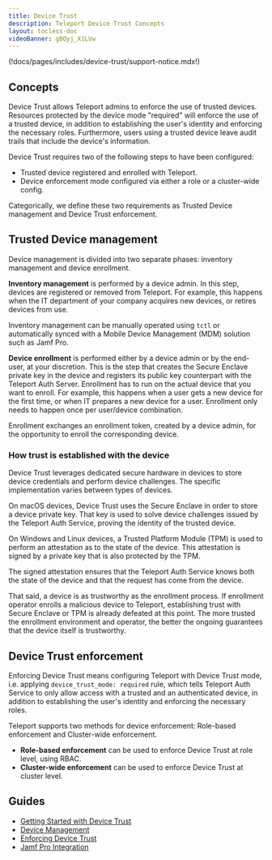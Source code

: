 ```yaml
---
title: Device Trust
description: Teleport Device Trust Concepts
layout: tocless-doc
videoBanner: gBQyj_X1LVw
---
```


(!docs/pages/includes/device-trust/support-notice.mdx!)

## Concepts

Device Trust allows Teleport admins to enforce the use of trusted devices.
Resources protected by the device mode "required" will enforce the use of a
trusted device, in addition to establishing the user's identity and enforcing
the necessary roles. Furthermore, users using a trusted device leave audit
trails that include the device's information.

Device Trust requires two of the following steps to have been configured:

- Trusted device registered and enrolled with Teleport.
- Device enforcement mode configured via either a role or a cluster-wide config.

Categorically, we define these two requirements as Trusted Device management
and Device Trust enforcement.

## Trusted Device management

Device management is divided into two separate phases: inventory management and
device enrollment.

**Inventory management** is performed by a device admin. In this step, devices
are registered or removed from Teleport. For example, this happens when the IT
department of your company acquires new devices, or retires devices from use.

Inventory management can be manually operated using `tctl` or automatically synced
with a Mobile Device Management (MDM) solution such as Jamf Pro.

**Device enrollment** is performed either by a device admin or by the end-user,
at your discretion. This is the step that creates the Secure Enclave private key
in the device and registers its public key counterpart with the Teleport Auth
Server. Enrollment has to run on the actual device that you want to enroll. For
example, this happens when a user gets a new device for the first time, or when
IT prepares a new device for a user. Enrollment only needs to happen once per
user/device combination.

Enrollment exchanges an enrollment token, created by a
device admin, for the opportunity to enroll the corresponding device.

### How trust is established with the device

Device Trust leverages dedicated secure hardware in devices to store device credentials
and perform device challenges. The specific implementation varies between types of devices.

On macOS devices, Device Trust uses the Secure Enclave in order to store a
device private key. That key is used to solve device challenges issued by the
Teleport Auth Service, proving the identity of the trusted device.

On Windows and Linux devices, a Trusted Platform Module (TPM) is used to perform
an attestation as to the state of the device. This attestation is signed by a
private key that is also protected by the TPM.

The signed attestation ensures that the Teleport Auth Service knows both the state
of the device and that the request has come from the device.

That said, a device is as trustworthy as the enrollment process. If enrollment operator
enrolls a malicious device to Teleport, establishing trust with Secure Enclave or TPM is
already defeated at this point. The more trusted the enrollment environment and operator,
the better the ongoing guarantees that the device itself is trustworthy.

## Device Trust enforcement

Enforcing Device Trust means configuring Teleport with Device Trust mode, i.e. applying
`device_trust_mode: required` rule, which tells Teleport Auth Service to only allow access
with a trusted and an authenticated device, in addition to establishing the user's identity and enforcing
the necessary roles.

Teleport supports two methods for device enforcement: Role-based
enforcement and Cluster-wide enforcement.

- **Role-based enforcement** can be used to enforce Device Trust at role level, using RBAC.
- **Cluster-wide enforcement** can be used to enforce Device Trust at cluster level.

## Guides

- [Getting Started with Device Trust](guide.mdx)
- [Device Management](device-management.mdx)
- [Enforcing Device Trust](enforcing-device-trust.mdx)
- [Jamf Pro Integration](jamf-integration.mdx)
